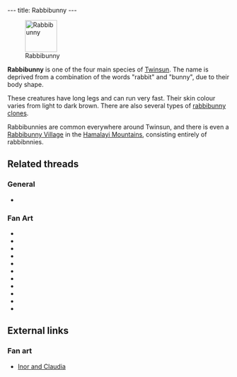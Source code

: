 ---
title: Rabbibunny
---

{{twinsunica import}}[[Image:LapichonAnim.gif|right|72px|frame|Rabbibunny]]

'''Rabbibunny''' is one of the four main species of [[Twinsun]]. The name is deprived from a combination of the words "rabbit" and "bunny", due to their body shape.

These creatures have long legs and can run very fast. Their skin colour varies from light to dark brown. There are also several types of [[rabbibunny clone]]s.

Rabbibunnies are common everywhere around Twinsun, and there is even a [[Rabbibunny Village]] in the [[Hamalayi Mountains]], consisting entirely of rabbibnnies.

==Related threads==
===General===
* {{thread|id=3195|title=unknown picture}}

===Fan Art===
* {{thread|id=11154|title=Body viewer}}
* {{thread|id=10936|title=^^ System Shock 2 Art}}
* {{thread|id=10429|title=LBA3 Make It Happen Poster}}
* {{thread|id=10774|title=Smilies}}
* {{thread|id=10248|title=Damalala (LBA 3) 3D model..}}
* {{thread|id=10649|title=The Rabbi Bunny}}
* {{thread|id=10285|title=Another Damalala model}}
* {{thread|id=10209|title=Guess who!}}
* {{thread|id=8332|title=a rabbibunette!}}
* {{post|id=34339|title=wow}}
* {{thread|id=4757|title=My x-mas art}}

==External links==
===Fan art===
* [http://www.deviantart.com/view/11302613/ Inor and Claudia]

[[Category:Rabbibunnies| ]]
[[Category:Rabbibunny characters| ]]
[[Category:Rabbibunny enemies| ]]
